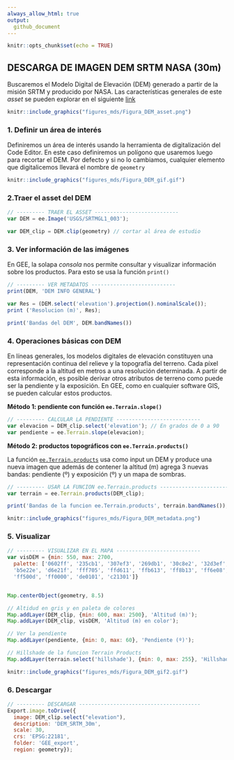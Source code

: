 ```yaml
---
always_allow_html: true
output:
  github_document
---
```


```r
knitr::opts_chunk$set(echo = TRUE)
```

## **DESCARGA DE IMAGEN DEM SRTM NASA (30m)**

Buscaremos el Modelo Digital de Elevación (DEM) generado a partir de la misión SRTM y producido por NASA. Las características generales de este *asset* se pueden explorar en el siguiente [link](https://developers.google.com/earth-engine/datasets/catalog/USGS_SRTMGL1_003)


```r

knitr::include_graphics("figures_mds/Figura_DEM_asset.png")

```

### **1. Definir un área de interés**
Definiremos un área de interés usando la herramienta de digitalización del Code Editor. En este caso definiremos un polígono que usaremos luego para recortar el DEM. Por defecto y si no lo cambiamos, cualquier elemento que digitalicemos llevará el nombre de `geometry`

```r

knitr::include_graphics("figures_mds/Figura_DEM_gif.gif")

```


### **2.Traer el asset del DEM**

```js
// --------- TRAER EL ASSET ---------------------------
var DEM = ee.Image('USGS/SRTMGL1_003');

var DEM_clip = DEM.clip(geometry) // cortar al área de estudio

```

### **3. Ver información de las imágenes**

En GEE, la solapa *consola* nos permite consultar y visualizar información sobre los productos. Para esto se usa la función `print()`

```javascript
// --------- VER METADATOS ---------------------------
print(DEM, 'DEM INFO GENERAL')

var Res = (DEM.select('elevation').projection().nominalScale());
print ('Resolucion (m)', Res);

print('Bandas del DEM', DEM.bandNames())


```


### **4. Operaciones básicas con DEM**

En líneas generales, los modelos digitales de elevación constituyen una representación continua del relieve y la topografía del terreno. Cada píxel corresponde a la altitud en metros a una resolución determinada. A partir de esta información, es posible derivar otros atributos de terreno como puede ser la pendiente y la exposición. En GEE, como en cualquier software GIS, se pueden calcular estos productos. 


**Método 1: pendiente con función `ee.Terrain.slope()`**

```javascript
// --------- CALCULAR LA PENDIENTE ---------------------------
var elevacion = DEM_clip.select('elevation'); // En grados de 0 a 90
var pendiente = ee.Terrain.slope(elevacion);

```

**Método 2: productos topográficos con `ee.Terrain.products()`**

La función [`ee.Terrain.products`](https://developers.google.com/earth-engine/apidocs/ee-terrain-products) usa como input un DEM y produce una nueva imagen que además de contener la altitud (m) agrega 3 nuevas bandas: pendiente (º) y exposición (º) y un mapa de sombras. 

```javascript
// --------- USAR LA FUNCION ee.Terrain.products ---------------------------
var terrain = ee.Terrain.products(DEM_clip);

print('Bandas de la funcion ee.Terrain.products', terrain.bandNames());

```

```r

knitr::include_graphics("figures_mds/Figura_DEM_metadata.png")

```


### **5. Visualizar**

```javascript
// --------- VISUALIZAR EN EL MAPA ---------------------------
var visDEM = {min: 550, max: 2700,
  palette: ['0602ff', '235cb1', '307ef3', '269db1', '30c8e2', '32d3ef', '3ae237',
  'b5e22e', 'd6e21f', 'fff705', 'ffd611', 'ffb613', 'ff8b13', 'ff6e08',
  'ff500d', 'ff0000', 'de0101', 'c21301']}


Map.centerObject(geometry, 8.5)

// Altidud en gris y en paleta de colores
Map.addLayer(DEM_clip, {min: 600, max: 2500}, 'Altitud (m)');
Map.addLayer(DEM_clip, visDEM, 'Altitud (m) en color');

// Ver la pendiente 
Map.addLayer(pendiente, {min: 0, max: 60}, 'Pendiente (º)');

// Hillshade de la funcion Terrain Products
Map.addLayer(terrain.select('hillshade'), {min: 0, max: 255}, 'Hillshade');

```

```r

knitr::include_graphics("figures_mds/Figura_DEM_gif2.gif")

```

### **6. Descargar**
```javascript
// --------- DESCARGAR ---------------------------------------
Export.image.toDrive({
  image: DEM_clip.select("elevation"),
  description: 'DEM_SRTM_30m',
  scale: 30,
  crs: 'EPSG:22181',
  folder: 'GEE_export',
  region: geometry});

```
